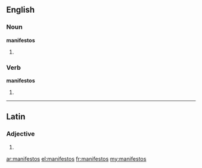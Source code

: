 ==English==

===Noun===
'''manifestos'''

# {{plural of|[[manifesto]]}}

===Verb===
'''manifestos'''

# {{third-person singular of|[[manifesto]]}}

----
==Latin==

===Adjective===
{{la-adj-form|manifestōs}}

# {{inflection of|manifestus|manifestus|acc|m|p|lang=la}}
{{rfc-auto}}

[[ar:manifestos]]
[[el:manifestos]]
[[fr:manifestos]]
[[my:manifestos]]